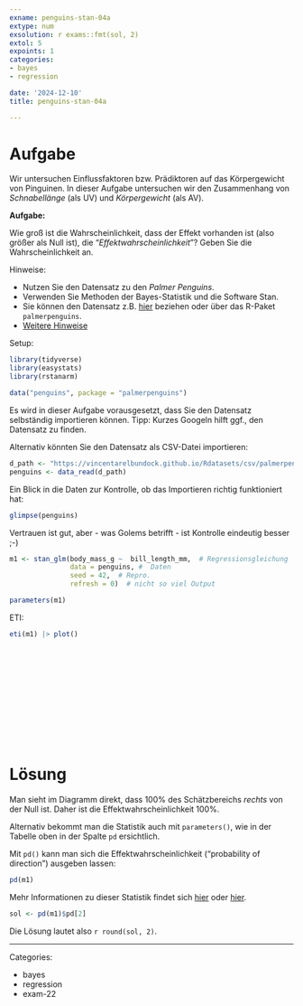 ```yaml
---
exname: penguins-stan-04a
extype: num
exsolution: r exams::fmt(sol, 2)
extol: 5
expoints: 1
categories:
- bayes
- regression

date: '2024-12-10'
title: penguins-stan-04a

---
```






# Aufgabe


Wir untersuchen Einflussfaktoren bzw. Prädiktoren auf das Körpergewicht von Pinguinen.
In dieser Aufgabe untersuchen wir den Zusammenhang von *Schnabellänge* (als UV) und *Körpergewicht* (als AV).


**Aufgabe:**

Wie groß ist die Wahrscheinlichkeit, dass der Effekt vorhanden ist (also größer als Null ist), die "*Effektwahrscheinlichkeit*"?
Geben Sie die Wahrscheinlichkeit an.




Hinweise:

- Nutzen Sie den Datensatz zu den *Palmer Penguins*.
- Verwenden Sie Methoden der Bayes-Statistik und die Software Stan.
- Sie können den Datensatz z.B. [hier](https://vincentarelbundock.github.io/Rdatasets/csv/palmerpenguins/penguins.csv) beziehen oder über das R-Paket `palmerpenguins`.
- [Weitere Hinweise](https://sebastiansauer.github.io/Lehre/Hinweise/Hinweise-Pruefung-Open-Book.html)







Setup:

```r
library(tidyverse)
library(easystats)
library(rstanarm)

data("penguins", package = "palmerpenguins")
```


Es wird in dieser Aufgabe vorausgesetzt,
dass Sie den Datensatz selbständig importieren können.
Tipp: Kurzes Googeln hilft ggf., den Datensatz zu finden.



Alternativ könnten Sie den Datensatz als CSV-Datei importieren:


```r
d_path <- "https://vincentarelbundock.github.io/Rdatasets/csv/palmerpenguins/penguins.csv"
penguins <- data_read(d_path)
```


Ein Blick in die Daten zur Kontrolle,
ob das Importieren richtig funktioniert hat:

```r
glimpse(penguins)
```


Vertrauen ist gut, aber - was Golems betrifft - ist Kontrolle eindeutig besser ;-)





```r
m1 <- stan_glm(body_mass_g ~  bill_length_mm,  # Regressionsgleichung
               data = penguins, #  Daten
               seed = 42,  # Repro.
               refresh = 0)  # nicht so viel Output
```



```r
parameters(m1)
```

ETI:

```r
eti(m1) |> plot()
```



</br>
</br>
</br>
</br>
</br>
</br>
</br>
</br>
</br>
</br>

# Lösung

Man sieht im Diagramm direkt, dass 100% des Schätzbereichs *rechts* von der Null ist.
Daher ist die Effektwahrscheinlichkeit 100%.

Alternativ bekommt man die Statistik auch mit `parameters()`, wie in der Tabelle oben in der Spalte `pd` ersichtlich.



Mit `pd()` kann man sich die Effektwahrscheinlichkeit ("probability of direction") ausgeben lassen:

```r
pd(m1)
```

Mehr Informationen zu dieser Statistik findet sich [hier](https://easystats.github.io/blog/posts/bayestestr_pd/) oder [hier](https://easystats.github.io/bayestestR/reference/p_direction.html).



```r
sol <- pd(m1)$pd[2]
```


Die Lösung lautet also `r round(sol, 2)`.




---

Categories: 

- bayes
- regression
- exam-22

